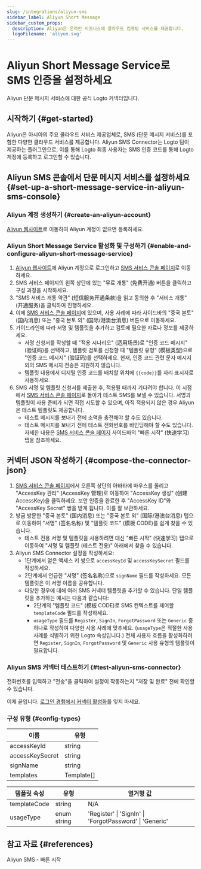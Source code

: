 ```yaml
---
slug: /integrations/aliyun-sms
sidebar_label: Aliyun Short Message
sidebar_custom_props:
  description: Aliyun은 온라인 비즈니스에 클라우드 컴퓨팅 서비스를 제공합니다.
  logoFilename: 'aliyun.svg'
---
```



# Aliyun Short Message Service로 SMS 인증을 설정하세요

Aliyun 단문 메시지 서비스에 대한 공식 Logto 커넥터입니다.

<GuideTip />

## 시작하기 \{#get-started}

Aliyun은 아시아의 주요 클라우드 서비스 제공업체로, SMS (단문 메시지 서비스)를 포함한 다양한 클라우드 서비스를 제공합니다. Aliyun SMS Connector는 Logto 팀이 제공하는 플러그인으로, 이를 통해 Logto 최종 사용자는 SMS 인증 코드를 통해 Logto 계정에 등록하고 로그인할 수 있습니다.

## Aliyun SMS 콘솔에서 단문 메시지 서비스를 설정하세요 \{#set-up-a-short-message-service-in-aliyun-sms-console}

### Aliyun 계정 생성하기 \{#create-an-aliyun-account}

[Aliyun 웹사이트](https://cn.aliyun.com/)로 이동하여 Aliyun 계정이 없으면 등록하세요.

### Aliyun Short Message Service 활성화 및 구성하기 \{#enable-and-configure-aliyun-short-message-service}

1. [Aliyun 웹사이트](https://cn.aliyun.com/)에 Aliyun 계정으로 로그인하고 [SMS 서비스 콘솔 페이지](https://www.aliyun.com/product/sms)로 이동하세요.
2. SMS 서비스 페이지의 왼쪽 상단에 있는 "무료 개통" (免费开通) 버튼을 클릭하고 구성 과정을 시작하세요.
3. "SMS 서비스 개통 약관" (短信服务开通条款)을 읽고 동의한 후 "서비스 개통" (开通服务)을 클릭하여 진행하세요.
4. 이제 [SMS 서비스 콘솔 페이지](https://dysms.console.aliyun.com/overview)에 있으며, 사용 사례에 따라 사이드바의 "중국 본토" (国内消息) 또는 "중국 본토 외" (国际/港澳台消息) 버튼으로 이동하세요.
5. 가이드라인에 따라 서명 및 템플릿을 추가하고 검토에 필요한 자료나 정보를 제공하세요.
   - 서명 신청서를 작성할 때 "적용 시나리오" (适用场景)로 "인증 코드 메시지" (验证码)를 선택하고, 템플릿 검토를 신청할 때 "템플릿 유형" (模板类型)으로 "인증 코드 메시지" (验证码)를 선택하세요. 현재, 인증 코드 관련 문자 메시지 외의 SMS 메시지 전송은 지원하지 않습니다.
   - 템플릿 내용에서 디지털 인증 코드를 배치할 위치에 `{{code}}`를 자리 표시자로 사용하세요.
6. SMS 서명 및 템플릿 신청서를 제출한 후, 적용될 때까지 기다려야 합니다. 이 시점에서 [SMS 서비스 콘솔 페이지](https://dysms.console.aliyun.com/overview)로 돌아가 테스트 SMS를 보낼 수 있습니다. 서명과 템플릿이 사용 준비가 되면 직접 시도할 수 있으며, 아직 적용되지 않은 경우 Aliyun은 테스트 템플릿도 제공합니다.
   - 테스트 메시지를 보내기 전에 소액을 충전해야 할 수도 있습니다.
   - 테스트 메시지를 보내기 전에 테스트 전화번호를 바인딩해야 할 수도 있습니다. 자세한 내용은 [SMS 서비스 콘솔 페이지](https://dysms.console.aliyun.com/overview) 사이드바의 "빠른 시작" (快速学习) 탭을 참조하세요.

## 커넥터 JSON 작성하기 \{#compose-the-connector-json}

1. [SMS 서비스 콘솔 페이지](https://dysms.console.aliyun.com/overview)에서 오른쪽 상단의 아바타에 마우스를 올리고 "AccessKey 관리" (AccessKey 管理)로 이동하여 "AccessKey 생성" (创建 AccessKey)을 클릭하세요. 보안 인증을 완료한 후 "AccessKey ID"와 "AccessKey Secret" 쌍을 받게 됩니다. 이를 잘 보관하세요.
2. 방금 방문한 "중국 본토" (国内消息) 또는 "중국 본토 외" (国际/港澳台消息) 탭으로 이동하여 "서명" (签名名称) 및 "템플릿 코드" (模板 CODE)를 쉽게 찾을 수 있습니다.
   - 테스트 전용 서명 및 템플릿을 사용하려면 대신 "빠른 시작" (快速学习) 탭으로 이동하여 "서명 및 템플릿 (테스트 전용)" 아래에서 찾을 수 있습니다.
3. Aliyun SMS Connector 설정을 작성하세요:
   - 1단계에서 얻은 액세스 키 쌍으로 `accessKeyId` 및 `accessKeySecret` 필드를 작성하세요.
   - 2단계에서 언급한 "서명" (签名名称)으로 `signName` 필드를 작성하세요. 모든 템플릿은 이 서명 이름을 공유합니다.
   - 다양한 경우에 대해 여러 SMS 커넥터 템플릿을 추가할 수 있습니다. 단일 템플릿을 추가하는 예시는 다음과 같습니다:
     - 2단계의 "템플릿 코드" (模板 CODE)로 SMS 컨텍스트를 제어할 `templateCode` 필드를 작성하세요.
     - `usageType` 필드를 `Register`, `SignIn`, `ForgotPassword` 또는 `Generic` 중 하나로 작성하여 다양한 사용 사례에 맞추세요. (`usageType`은 적절한 사용 사례를 식별하기 위한 Logto 속성입니다.) 전체 사용자 흐름을 활성화하려면 `Register`, `SignIn`, `ForgotPassword` 및 `Generic` 사용 유형의 템플릿이 필요합니다.

### Aliyun SMS 커넥터 테스트하기 \{#test-aliyun-sms-connector}

전화번호를 입력하고 "전송"을 클릭하여 설정이 작동하는지 "저장 및 완료" 전에 확인할 수 있습니다.

이제 끝입니다. [로그인 경험에서 커넥터 활성화](/connectors/sms-connectors/#enable-phone-number-sign-up-or-sign-in)를 잊지 마세요.

### 구성 유형 \{#config-types}

| 이름            | 유형       |
| --------------- | ---------- |
| accessKeyId     | string     |
| accessKeySecret | string     |
| signName        | string     |
| templates       | Template[] |

| 템플릿 속성  | 유형        | 열거형 값                                               |
| ------------ | ----------- | ------------------------------------------------------- |
| templateCode | string      | N/A                                                     |
| usageType    | enum string | 'Register' \| 'SignIn' \| 'ForgotPassword' \| 'Generic' |

## 참고 자료 \{#references}

<Url href="https://dysms.console.aliyun.com/quickstart">Aliyun SMS - 빠른 시작</Url>

